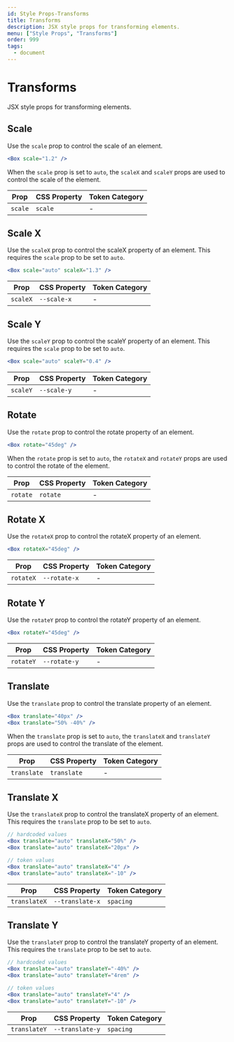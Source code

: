 ```yaml
---
id: Style Props-Transforms
title: Transforms
description: JSX style props for transforming elements.
menu: ["Style Props", "Transforms"]
order: 999
tags:
  - document
---
```


# Transforms

JSX style props for transforming elements.

## Scale

Use the `scale` prop to control the scale of an element.

```jsx
<Box scale="1.2" />
```

When the `scale` prop is set to `auto`, the `scaleX` and `scaleY` props are used
to control the scale of the element.

| Prop    | CSS Property | Token Category |
| ------- | ------------ | -------------- |
| `scale` | `scale`      | -              |

## Scale X

Use the `scaleX` prop to control the scaleX property of an element. This
requires the `scale` prop to be set to `auto`.

```jsx
<Box scale="auto" scaleX="1.3" />
```

| Prop     | CSS Property | Token Category |
| -------- | ------------ | -------------- |
| `scaleX` | `--scale-x`  | -              |

## Scale Y

Use the `scaleY` prop to control the scaleY property of an element. This
requires the `scale` prop to be set to `auto`.

```jsx
<Box scale="auto" scaleY="0.4" />
```

| Prop     | CSS Property | Token Category |
| -------- | ------------ | -------------- |
| `scaleY` | `--scale-y`  | -              |

## Rotate

Use the `rotate` prop to control the rotate property of an element.

```jsx
<Box rotate="45deg" />
```

When the `rotate` prop is set to `auto`, the `rotateX` and `rotateY` props are
used to control the rotate of the element.

| Prop     | CSS Property | Token Category |
| -------- | ------------ | -------------- |
| `rotate` | `rotate`     | -              |

## Rotate X

Use the `rotateX` prop to control the rotateX property of an element.

```jsx
<Box rotateX="45deg" />
```

| Prop      | CSS Property | Token Category |
| --------- | ------------ | -------------- |
| `rotateX` | `--rotate-x` | -              |

## Rotate Y

Use the `rotateY` prop to control the rotateY property of an element.

```jsx
<Box rotateY="45deg" />
```

| Prop      | CSS Property | Token Category |
| --------- | ------------ | -------------- |
| `rotateY` | `--rotate-y` | -              |

## Translate

Use the `translate` prop to control the translate property of an element.

```jsx
<Box translate="40px" />
<Box translate="50% -40%" />
```

When the `translate` prop is set to `auto`, the `translateX` and `translateY`
props are used to control the translate of the element.

| Prop        | CSS Property | Token Category |
| ----------- | ------------ | -------------- |
| `translate` | `translate`  | -              |

## Translate X

Use the `translateX` prop to control the translateX property of an element. This
requires the `translate` prop to be set to `auto`.

```jsx
// hardcoded values
<Box translate="auto" translateX="50%" />
<Box translate="auto" translateX="20px" />

// token values
<Box translate="auto" translateX="4" />
<Box translate="auto" translateX="-10" />
```

| Prop         | CSS Property    | Token Category |
| ------------ | --------------- | -------------- |
| `translateX` | `--translate-x` | `spacing`      |

## Translate Y

Use the `translateY` prop to control the translateY property of an element. This
requires the `translate` prop to be set to `auto`.

```jsx
// hardcoded values
<Box translate="auto" translateY="-40%" />
<Box translate="auto" translateY="4rem" />

// token values
<Box translate="auto" translateY="4" />
<Box translate="auto" translateY="-10" />
```

| Prop         | CSS Property    | Token Category |
| ------------ | --------------- | -------------- |
| `translateY` | `--translate-y` | `spacing`      |
